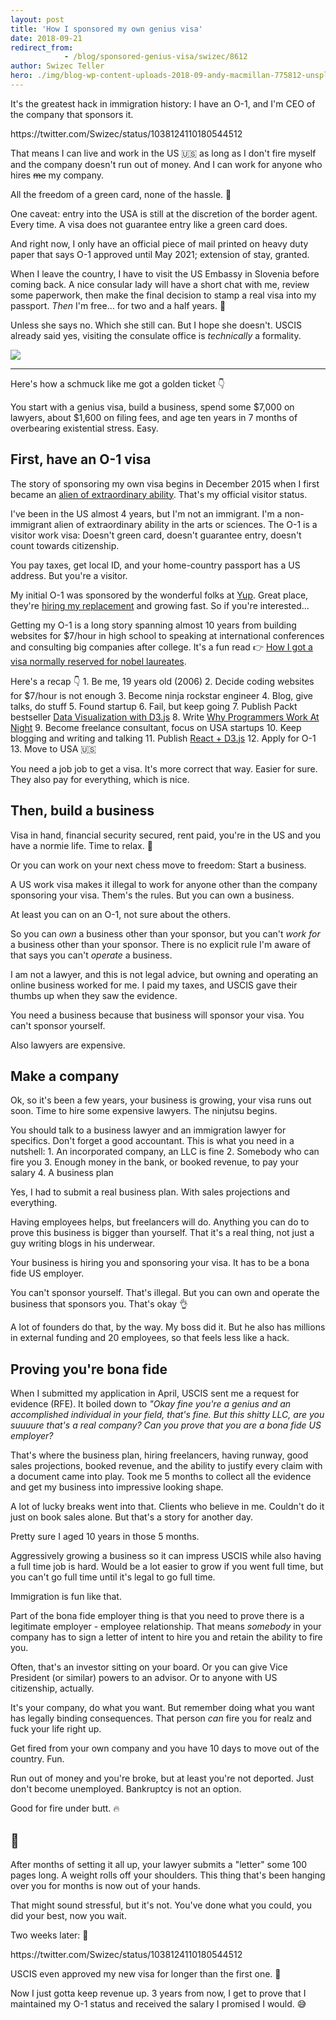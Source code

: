 ```yaml
---
layout: post
title: 'How I sponsored my own genius visa'
date: 2018-09-21
redirect_from: 
            - /blog/sponsored-genius-visa/swizec/8612
author: Swizec Teller
hero: ./img/blog-wp-content-uploads-2018-09-andy-macmillan-775812-unsplash-1024x680.jpg
---
```

It's the greatest hack in immigration history: I have an O-1, and I'm CEO of the company that sponsors it.



https&#x3A;//twitter.com/Swizec/status/1038124110180544512



That means I can live and work in the US 🇺🇸 as long as I don't fire myself and the company doesn't run out of money. And I can work for anyone who hires ~~me~~ my company.



All the freedom of a green card, none of the hassle. 🤘



One caveat: entry into the USA is still at the discretion of the border agent. Every time. A visa does not guarantee entry like a green card does.



And right now, I only have an official piece of mail printed on heavy duty paper that says O-1 approved until May 2021; extension of stay, granted.



When I leave the country, I have to visit the US Embassy in Slovenia before coming back. A nice consular lady will have a short chat with me, review some paperwork, then make the final decision to stamp a real visa into my passport. _Then_ I'm free… for two and a half years. 🗽



Unless she says no. Which she still can. But I hope she doesn't. USCIS already said yes, visiting the consulate office is _technically_ a formality.



![](./img/blog-wp-content-uploads-2018-09-andy-macmillan-775812-unsplash-1024x680.jpg)



* * *



Here's how a schmuck like me got a golden ticket 👇



You start with a genius visa, build a business, spend some $7,000 on lawyers, about $1,600 on filing fees, and age ten years in 7 months of overbearing existential stress. Easy.



## First, have an O-1 visa



The story of sponsoring my own visa begins in December 2015 when I first became an [alien of extraordinary ability](https://en.wikipedia.org/wiki/Alien_of_extraordinary_ability). That's my official visitor status.



I've been in the US almost 4 years, but I'm not an immigrant. I'm a non-immigrant alien of extraordinary ability in the arts or sciences. The O-1 is a visitor work visa: Doesn't green card, doesn't guarantee entry, doesn't count towards citizenship.



You pay taxes, get local ID, and your home-country passport has a US address. But you're a visitor.



My initial O-1 was sponsored by the wonderful folks at [Yup](https://www.yup.com). Great place, they're [hiring my replacement](https://hire.withgoogle.com/public/jobs/yupcom/view/P_AAAAAAEAAADLqFr5OFYEpE) and growing fast. So if you're interested…



Getting my O-1 is a long story spanning almost 10 years from building websites for $7/hour in high school to speaking at international conferences and consulting big companies after college. It's a fun read 👉 [How I got a visa normally reserved for nobel laureates](https://swizec.com/blog/how-i-got-a-visa-normally-reserved-for-nobel-laureates/swizec/6767).



Here's a recap 👇 1. Be me, 19 years old (2006) 2. Decide coding websites for $7/hour is not enough 3. Become ninja rockstar engineer 4. Blog, give talks, do stuff 5. Found startup 6. Fail, but keep going 7. Publish Packt bestseller [Data Visualization with D3.js](https://www.packtpub.com/web-development/data-visualization-d3js) 8. Write [Why Programmers Work At Night](http://nightowlsbook.com/) 9. Become freelance consultant, focus on USA startups 10. Keep blogging and writing and talking 11. Publish [React + D3.js](https://swizec.com/reactd3js/) 12. Apply for O-1 13. Move to USA 🇺🇸



You need a job job to get a visa. It's more correct that way. Easier for sure. They also pay for everything, which is nice.



## Then, build a business



Visa in hand, financial security secured, rent paid, you're in the US and you have a normie life. Time to relax. 🤙



Or you can work on your next chess move to freedom: Start a business.



A US work visa makes it illegal to work for anyone other than the company sponsoring your visa. Them's the rules. But you can own a business.



At least you can on an O-1, not sure about the others.



So you can _own_ a business other than your sponsor, but you can't _work for_ a business other than your sponsor. There is no explicit rule I'm aware of that says you can't _operate_ a business.



I am not a lawyer, and this is not legal advice, but owning and operating an online business worked for me. I paid my taxes, and USCIS gave their thumbs up when they saw the evidence.



You need a business because that business will sponsor your visa. You can't sponsor yourself.



Also lawyers are expensive.



## Make a company



Ok, so it's been a few years, your business is growing, your visa runs out soon. Time to hire some expensive lawyers. The ninjutsu begins.



You should talk to a business lawyer and an immigration lawyer for specifics. Don't forget a good accountant. This is what you need in a nutshell: 1. An incorporated company, an LLC is fine 2. Somebody who can fire you 3. Enough money in the bank, or booked revenue, to pay your salary 4. A business plan



Yes, I had to submit a real business plan. With sales projections and everything.



Having employees helps, but freelancers will do. Anything you can do to prove this business is bigger than yourself. That it's a real thing, not just a guy writing blogs in his underwear.



Your business is hiring you and sponsoring your visa. It has to be a bona fide US employer.



You can't sponsor yourself. That's illegal. But you can own and operate the business that sponsors you. That's okay 👌



A lot of founders do that, by the way. My boss did it. But he also has millions in external funding and 20 employees, so that feels less like a hack.



## Proving you're bona fide



When I submitted my application in April, USCIS sent me a request for evidence (RFE). It boiled down to _"Okay fine you're a genius and an accomplished individual in your field, that's fine. But this shitty LLC, are you suuuure that's a real company? Can you prove that you are a bona fide US employer?_



That's where the business plan, hiring freelancers, having runway, good sales projections, booked revenue, and the ability to justify every claim with a document came into play. Took me 5 months to collect all the evidence and get my business into impressive looking shape.



A lot of lucky breaks went into that. Clients who believe in me. Couldn't do it just on book sales alone. But that's a story for another day.



Pretty sure I aged 10 years in those 5 months.



Aggressively growing a business so it can impress USCIS while also having a full time job is hard. Would be a lot easier to grow if you went full time, but you can't go full time until it's legal to go full time.



Immigration is fun like that.



Part of the bona fide employer thing is that you need to prove there is a legitimate employer - employee relationship. That means _somebody_ in your company has to sign a letter of intent to hire you and retain the ability to fire you.



Often, that's an investor sitting on your board. Or you can give Vice President (or similar) powers to an advisor. Or to anyone with US citizenship, actually.



It's your company, do what you want. But remember doing what you want has legally binding consequences. That person _can_ fire you for realz and fuck your life right up.



Get fired from your own company and you have 10 days to move out of the country. Fun.



Run out of money and you're broke, but at least you're not deported. Just don't become unemployed. Bankruptcy is not an option.



Good for fire under butt. 🔥



## 🤞



After months of setting it all up, your lawyer submits a "letter" some 100 pages long. A weight rolls off your shoulders. This thing that's been hanging over you for months is now out of your hands.



That might sound stressful, but it's not. You've done what you could, you did your best, now you wait.



Two weeks later: 🎉



https&#x3A;//twitter.com/Swizec/status/1038124110180544512



USCIS even approved my new visa for longer than the first one. 🤘



Now I just gotta keep revenue up. 3 years from now, I get to prove that I maintained my O-1 status and received the salary I promised I would. 😅